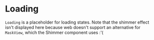

<Meta title="WIP/Components/Loading" component={BoxLoader} />


# Loading

`Loading` is a placeholder for loading states. Note that the shimmer effect isn't displayed here because web doesn't support an alternative for `MaskView`, which the Shimmer component uses :'(

<Canvas>
  <Story name="default" args={{}}>
    <BoxLoader height={50} />
  </Story>
</Canvas>

<Canvas>
  <Story name="header" args={{}}>
    <HeaderLoader />
  </Story>
</Canvas>

<ArgsTable story="default" />

